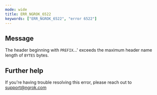 ```yaml
---
mode: wide
title: ERR_NGROK_6522
keywords: ["ERR_NGROK_6522", "error 6522"]
---
```


## Message

The header beginning with `PREFIX`...' exceeds the maximum header name length of `BYTES` bytes.

## Further help

If you're having trouble resolving this error, please reach out to [support@ngrok.com](mailto:support@ngrok.com?subject=Help%20with%20ERR_NGROK_6522)
